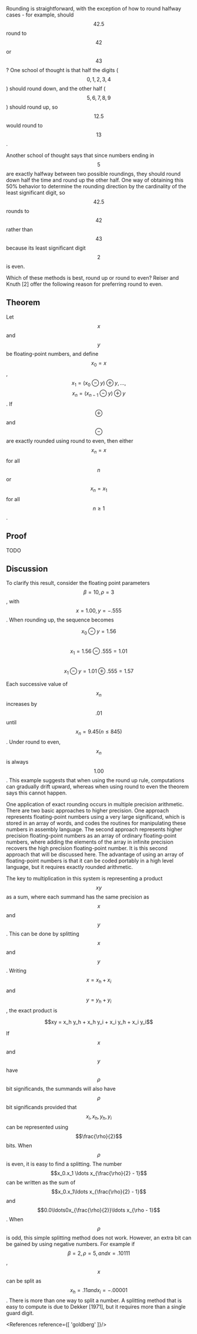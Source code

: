 <Theorem id="5"/>

Rounding is straightforward, with the exception of how to round halfway cases - for example, should $$42.5$$ round to $$42$$ or $$43$$? One school of thought is that half the digits ($$0, 1, 2, 3, 4$$) should round down, and the other half ($$5, 6, 7, 8, 9$$) should round up, so $$12.5$$ would round to $$13$$. 

Another school of thought says that since numbers ending in $$5$$ are exactly halfway between two possible roundings, they should round down half the time and round up the other half. One way of obtaining this 50% behavior to determine the rounding direction by the cardinality of the least significant digit, so $$42.5$$ rounds to $$42$$ rather than $$43$$ because its least significant digit $$2$$ is even. 

Which of these methods is best, round up or round to even? Reiser and Knuth [2] offer the following reason for preferring round to even.

## Theorem

Let $$x$$ and $$y$$ be floating-point numbers, and define $$x_0 = x$$, $$x_1 = (x_0 \ominus y) \oplus y, \ldots ,$$ $$x_n = (x_{n - 1} \ominus y) \oplus y $$. If $$\oplus$$ and $$\ominus$$ are exactly rounded using round to even, then either $$x_n = x$$ for all $$n$$ or $$x_n = x_1$$ for all $$n \ge 1$$. 

## Proof

TODO

## Discussion

To clarify this result, consider the floating point parameters $$\beta = 10, \rho = 3$$, with $$x = 1.00, y = -.555$$. When rounding up, the sequence becomes

$$ x_0 \ominus y = 1.56$$ <br/>
$$ x_1 = 1.56 \ominus .555 = 1.01 $$ <br/>
$$ x_1 \ominus y = 1.01 \oplus .555 = 1.57 $$

Each successive value of $$x_n$$ increases by $$.01$$ until $$x_n = 9.45 (n \le 845)$$. Under round to even, $$x_n$$ is always $$1.00$$. This example suggests that when using the round up rule, computations can gradually drift upward, whereas when using round to even the theorem says this cannot happen.

One application of exact rounding occurs in multiple precision arithmetic. There are two basic approaches to higher precision. One approach represents floating-point numbers using a very large significand, which is stored in an array of words, and codes the routines for manipulating these numbers in assembly language. The second approach represents higher precision floating-point numbers as an array of ordinary floating-point numbers, where adding the elements of the array in infinite precision recovers the high precision floating-point number. It is this second approach that will be discussed here. The advantage of using an array of floating-point numbers is that it can be coded portably in a high level language, but it requires exactly rounded arithmetic.

The key to multiplication in this system is representing a product $$x y$$ as a sum, where each summand has the same precision as $$x$$ and $$y$$. This can be done by splitting $$x$$ and $$y$$. Writing $$x = x_h + x_i$$ and $$y = y_h + y_i$$, the exact product is

<Center>
$$xy = x_h y_h + x_h y_i + x_i y_h + x_i y_i$$
</Center>

If $$x$$ and $$y$$ have $$\rho$$ bit significands, the summands will also have $$\rho$$ bit significands provided that $$x_i, x_h, y_h, y_i$$ can be represented using $$\frac{\rho}{2}$$ bits. When $$\rho$$ is even, it is easy to find a splitting. The number $$x_0.x_1 \ldots x_{\frac{\rho}{2} - 1}$$ can be written as the sum of $$x_0.x_1\ldots x_{\frac{\rho}{2} - 1}$$ and $$0.0\ldots0x_{\frac{\rho}{2}}\ldots x_{\rho - 1}$$. When $$\rho$$ is odd, this simple splitting method does not work. However, an extra bit can be gained by using negative numbers. For example if $$\beta = 2, \rho = 5, and x = .10111$$, $$x$$ can be split as $$x_h = .11 and x_i = -.00001$$. There is more than one way to split a number. A splitting method that is easy to compute is due to Dekker [1971], but it requires more than a single guard digit.

<References reference={[
    'goldberg'
]}/>